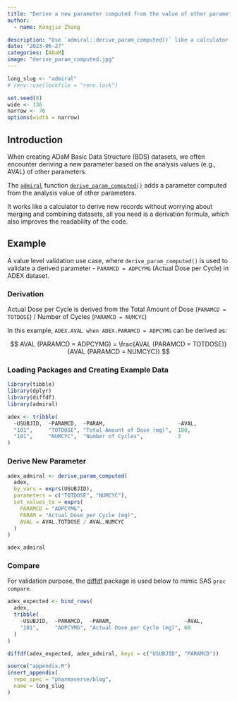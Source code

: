 ```yaml
---
title: "Derive a new parameter computed from the value of other parameters"
author:
  - name: Kangjie Zhang

description: "Use `admiral::derive_param_computed()` like a calculator to derive new parameters/rows based on existing ones"
date: "2023-06-27"
categories: [ADaM]
image: "derive_param_computed.jpg"
---
```


<!--------------- my typical setup ----------------->

```r
long_slug <- "admiral"
# renv::use(lockfile = "renv.lock")
```

```r
set.seed(8)
wide <- 136
narrow <- 76
options(width = narrow)
```

<!--------------- post begins here ----------------->

## Introduction

When creating ADaM Basic Data Structure (BDS) datasets, we often encounter deriving a new parameter based on the analysis values (e.g., AVAL) of other parameters.

The [`admiral`](https://pharmaverse.github.io/admiral/) function [`derive_param_computed()`](https://pharmaverse.github.io/admiral/reference/derive_param_computed.html) adds a parameter computed from the analysis value of other parameters.

It works like a calculator to derive new records without worrying about merging and combining datasets, all you need is a derivation formula, which also improves the readability of the code.

## Example

A value level validation use case, where `derive_param_computed()` is used to validate a derived parameter - `PARAMCD = ADPCYMG` (Actual Dose per Cycle) in ADEX dataset.

### Derivation

Actual Dose per Cycle is derived from the Total Amount of Dose (`PARAMCD = TOTDOSE`) / Number of Cycles (`PARAMCD = NUMCYC`)

In this example, `ADEX.AVAL when ADEX.PARAMCD = ADPCYMG` can be derived as:

$$
AVAL (PARAMCD = ADPCYMG) = \frac{AVAL (PARAMCD = TOTDOSE)}{AVAL (PARAMCD = NUMCYC)}
$$

### Loading Packages and Creating Example Data

```r
library(tibble)
library(dplyr)
library(diffdf)
library(admiral)

adex <- tribble(
  ~USUBJID,  ~PARAMCD,  ~PARAM,                       ~AVAL,
  "101",     "TOTDOSE", "Total Amount of Dose (mg)",  180,
  "101",     "NUMCYC",  "Number of Cycles",           3
)
```

### Derive New Parameter

```r
adex_admiral <- derive_param_computed(
  adex,
  by_vars = exprs(USUBJID),
  parameters = c("TOTDOSE", "NUMCYC"),
  set_values_to = exprs(
    PARAMCD = "ADPCYMG",
    PARAM = "Actual Dose per Cycle (mg)",
    AVAL = AVAL.TOTDOSE / AVAL.NUMCYC
  )
)
```

```r
adex_admiral
```

### Compare

For validation purpose, the [diffdf](https://gowerc.github.io/diffdf/reference/diffdf.html) package is used below to mimic SAS `proc compare`.

```r
adex_expected <- bind_rows(
  adex,
  tribble(
    ~USUBJID,  ~PARAMCD,  ~PARAM,                       ~AVAL,
    "101",     "ADPCYMG", "Actual Dose per Cycle (mg)", 60
  )
)

diffdf(adex_expected, adex_admiral, keys = c("USUBJID", "PARAMCD"))
```

<!--------------- appendices go here ----------------->

```r
source("appendix.R")
insert_appendix(
  repo_spec = "pharmaverse/blog",
  name = long_slug
)
```
